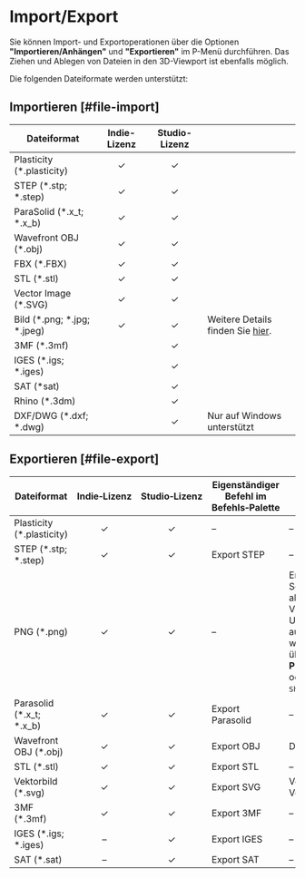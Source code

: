 # Import/Export

Sie können Import- und Exportoperationen über die Optionen **"Importieren/Anhängen"** und **"Exportieren"** im P-Menü durchführen. Das Ziehen und Ablegen von Dateien in den 3D-Viewport ist ebenfalls möglich. <br/>

Die folgenden Dateiformate werden unterstützt:

## Importieren [#file-import]

| Dateiformat                 | Indie-Lizenz | Studio-Lizenz |                                                                  |
| --------------------------- | :------------: | :-------------: | ---------------------------------------------------------------- |
| Plasticity (*.plasticity)   | ✓           | ✓            |                                                                  |
| STEP (*.stp; *.step)        | ✓           | ✓            |                                                                  |
| ParaSolid (*.x_t; *.x_b)    | ✓           | ✓            |                                                                  |
| Wavefront OBJ (*.obj)       | ✓           | ✓            |                                                                  |
| FBX (*.FBX)                 | ✓           | ✓            |                                                                  |
| STL (*.stl)                 | ✓           | ✓            |                                                                  |
| Vector Image (*.SVG)         | ✓            | ✓             |                                                      |
| Bild (*.png; *.jpg; *.jpeg) | ✓           | ✓            | Weitere Details finden Sie [hier](importing-reference-images). |
| 3MF (*.3mf)                  |               | ✓             |                                                      |
| IGES (*.igs; *.iges)        |              | ✓            |                                                                  |
| SAT (*sat)                  |              | ✓            |                                                                  |
| Rhino (*.3dm)               |              | ✓            |                                                                  |
| DXF/DWG (*.dxf; *.dwg)       |              | ✓            | Nur auf Windows unterstützt                            |

## Exportieren [#file-export]

| Dateiformat                     | Indie‑Lizenz | Studio‑Lizenz | Eigenständiger Befehl im Befehls‑Palette | Hinweis |
|---------------------------------|:------------:|:-------------:|-------------------------------------------|---------|
| Plasticity (*.plasticity)       | ✓            | ✓             | –                                         | –       |
| STEP (*.stp; *.step)            | ✓            | ✓             | Export STEP                               | –       |
| PNG (*.png)                     | ✓            | ✓             | –                                         | Erfasst einen Screenshot des aktuellen Viewports, wobei UI‑Elemente ausgeblendet werden. Zugriff über **P‑Menü → Export** oder mit <kbd>Ctrl + Shift + E</kbd>. |
| Parasolid (*.x_t; *.x_b)        | ✓            | ✓             | Export Parasolid                          | –       |
| Wavefront OBJ (*.obj)           | ✓            | ✓             | Export OBJ                                | Details siehe [hier](export-obj). |
| STL (*.stl)                     | ✓            | ✓             | Export STL                                | –       |
| Vektorbild (*.svg)              | ✓            | ✓             | Export SVG                                | Verfügbar ab Version 25.3.0 Beta. |
| 3MF (*.3mf)                     | ✓            | ✓             | Export 3MF                                | –       |
| IGES (*.igs; *.iges)            | –            | ✓             | Export IGES                               | –       |
| SAT (*.sat)                     | –            | ✓             | Export SAT                                | –       |
